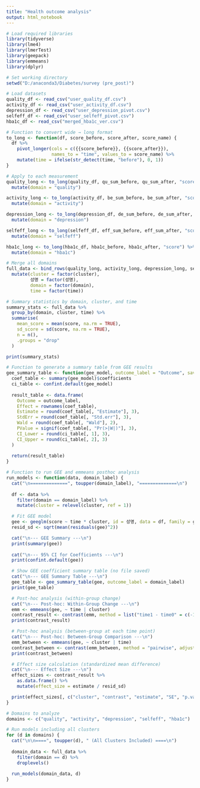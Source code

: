 ---
title: "Health outcome analysis"
output: html_notebook
---

```{r}
# Load required libraries
library(tidyverse)
library(lme4)
library(lmerTest)
library(geepack)
library(emmeans)
library(dplyr)
```

```{r}
# Set working directory
setwd("D:/anaconda3/Diabetes/survey (pre_post)")

# Load datasets
quality_df <- read_csv("user_quality_df.csv")
activity_df <- read_csv("user_activity_df.csv")
depression_df <- read_csv("user_depression_pivot.csv")
selfeff_df <- read_csv("user_selfeff_pivot.csv")
hba1c_df <- read_csv("merged_hba1c_ver.csv")

# Function to convert wide → long format
to_long <- function(df, score_before, score_after, score_name) {
  df %>%
    pivot_longer(cols = c({{score_before}}, {{score_after}}),
                 names_to = "time", values_to = score_name) %>%
    mutate(time = ifelse(str_detect(time, "before"), 0, 1))
}

# Apply to each measurement
quality_long <- to_long(quality_df, qu_sum_before, qu_sum_after, "score") %>%
  mutate(domain = "quality")

activity_long <- to_long(activity_df, be_sum_before, be_sum_after, "score") %>%
  mutate(domain = "activity")

depression_long <- to_long(depression_df, de_sum_before, de_sum_after, "score") %>%
  mutate(domain = "depression")

selfeff_long <- to_long(selfeff_df, eff_sum_before, eff_sum_after, "score") %>%
  mutate(domain = "selfeff")

hba1c_long <- to_long(hba1c_df, hba1c_before, hba1c_after, "score") %>%
  mutate(domain = "hba1c")

# Merge all domains
full_data <- bind_rows(quality_long, activity_long, depression_long, selfeff_long, hba1c_long) %>%
  mutate(cluster = factor(cluster),
         성명 = factor(성명),
         domain = factor(domain),
         time = factor(time))

# Summary statistics by domain, cluster, and time
summary_stats <- full_data %>%
  group_by(domain, cluster, time) %>%
  summarise(
    mean_score = mean(score, na.rm = TRUE),
    sd_score = sd(score, na.rm = TRUE),
    n = n(),
    .groups = "drop"
  )

print(summary_stats)
```

```{r}
# Function to generate a summary table from GEE results
gee_summary_table <- function(gee_model, outcome_label = "Outcome", save_csv = TRUE, file_prefix = "GEE") {
  coef_table <- summary(gee_model)$coefficients
  ci_table <- confint.default(gee_model)
  
  result_table <- data.frame(
    Outcome = outcome_label,
    Effect = rownames(coef_table),
    Estimate = round(coef_table[, "Estimate"], 3),
    StdErr = round(coef_table[, "Std.err"], 3),
    Wald = round(coef_table[, "Wald"], 2),
    PValue = signif(coef_table[, "Pr(>|W|)"], 3),
    CI_Lower = round(ci_table[, 1], 3),
    CI_Upper = round(ci_table[, 2], 3)
  )
  
  return(result_table)
}
```

```{r}
# Function to run GEE and emmeans posthoc analysis
run_models <- function(data, domain_label) {
  cat("\n==============", toupper(domain_label), "==============\n")
  
  df <- data %>%
    filter(domain == domain_label) %>%
    mutate(cluster = relevel(cluster, ref = 1)) 

  # Fit GEE model
  gee <- geeglm(score ~ time * cluster, id = 성명, data = df, family = gaussian, corstr = "exchangeable")
  resid_sd <- sqrt(mean(residuals(gee)^2))

  cat("\n--- GEE Summary ---\n")
  print(summary(gee))
  
  cat("\n--- 95% CI for Coefficients ---\n")
  print(confint.default(gee))

  # Show GEE coefficient summary table (no file saved)
  cat("\n--- GEE Summary Table ---\n")
  gee_table <- gee_summary_table(gee, outcome_label = domain_label)
  print(gee_table)

  # Post-hoc analysis (within-group change)
  cat("\n--- Post-hoc: Within-Group Change ---\n")
  emm <- emmeans(gee, ~ time | cluster)
  contrast_result <- contrast(emm, method = list("time1 - time0" = c(-1, 1)), adjust = "bonferroni")
  print(contrast_result)

  # Post-hoc analysis (between-group at each time point)
  cat("\n--- Post-hoc: Between-Group Comparison ---\n")
  emm_between <- emmeans(gee, ~ cluster | time)
  contrast_between <- contrast(emm_between, method = "pairwise", adjust = "bonferroni")
  print(contrast_between)

  # Effect size calculation (standardized mean difference)
  cat("\n--- Effect Size ---\n")
  effect_sizes <- contrast_result %>%
    as.data.frame() %>%
    mutate(effect_size = estimate / resid_sd)

  print(effect_sizes[, c("cluster", "contrast", "estimate", "SE", "p.value", "effect_size")])
}
```

```{r}
# Domains to analyze
domains <- c("quality", "activity", "depression", "selfeff", "hba1c")

# Run models including all clusters
for (d in domains) {
  cat("\n\n====", toupper(d), " (All Clusters Included) ====\n")
  
  domain_data <- full_data %>%
    filter(domain == d) %>% 
    droplevels()
  
  run_models(domain_data, d)
}
```
